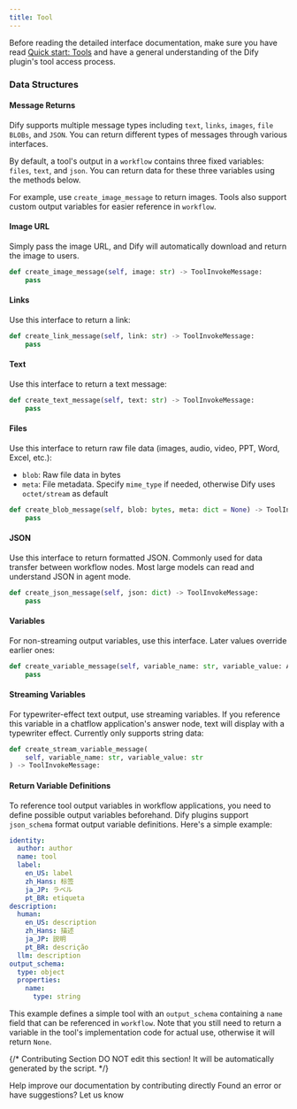 ```yaml
---
title: Tool
---
```



Before reading the detailed interface documentation, make sure you have read [Quick start: Tools](../quick-start/develop-plugins/tool-plugin) and have a general understanding of the Dify plugin's tool access process.

### **Data Structures**

#### **Message Returns**

Dify supports multiple message types including `text`, `links`, `images`, `file BLOBs`, and `JSON`. You can return different types of messages through various interfaces.

By default, a tool's output in a `workflow` contains three fixed variables: `files`, `text`, and `json`. You can return data for these three variables using the methods below.

For example, use `create_image_message` to return images. Tools also support custom output variables for easier reference in `workflow`.

#### **Image URL**

Simply pass the image URL, and Dify will automatically download and return the image to users.

```python
def create_image_message(self, image: str) -> ToolInvokeMessage:
    pass
```

#### **Links**

Use this interface to return a link:

```python
def create_link_message(self, link: str) -> ToolInvokeMessage:
    pass
```

#### **Text**

Use this interface to return a text message:

```python
def create_text_message(self, text: str) -> ToolInvokeMessage:
    pass
```

#### **Files**

Use this interface to return raw file data (images, audio, video, PPT, Word, Excel, etc.):

* `blob`: Raw file data in bytes
* `meta`: File metadata. Specify `mime_type` if needed, otherwise Dify uses `octet/stream` as default

```python
def create_blob_message(self, blob: bytes, meta: dict = None) -> ToolInvokeMessage:
    pass
```

#### **JSON**

Use this interface to return formatted JSON. Commonly used for data transfer between workflow nodes. Most large models can read and understand JSON in agent mode.

```python
def create_json_message(self, json: dict) -> ToolInvokeMessage:
    pass
```

#### **Variables**

For non-streaming output variables, use this interface. Later values override earlier ones:

```python
def create_variable_message(self, variable_name: str, variable_value: Any) -> ToolInvokeMessage:
    pass
```

#### **Streaming Variables**

For typewriter-effect text output, use streaming variables. If you reference this variable in a chatflow application's answer node, text will display with a typewriter effect. Currently only supports string data:

```python
def create_stream_variable_message(
    self, variable_name: str, variable_value: str
) -> ToolInvokeMessage:
```

#### **Return Variable Definitions**

To reference tool output variables in workflow applications, you need to define possible output variables beforehand. Dify plugins support `json_schema` format output variable definitions. Here's a simple example:

```yaml
identity:
  author: author
  name: tool
  label:
    en_US: label
    zh_Hans: 标签
    ja_JP: ラベル
    pt_BR: etiqueta
description:
  human:
    en_US: description
    zh_Hans: 描述
    ja_JP: 説明
    pt_BR: descrição
  llm: description
output_schema:
  type: object
  properties:
    name:
      type: string
```

This example defines a simple tool with an `output_schema` containing a `name` field that can be referenced in `workflow`. Note that you still need to return a variable in the tool's implementation code for actual use, otherwise it will return `None`.

{/*
Contributing Section
DO NOT edit this section!
It will be automatically generated by the script.
*/}

<CardGroup cols="2">
    <Card
        title="Edit this page"
        icon="pen-to-square"
        href="https://github.com/langgenius/dify-docs-mintlify/edit/main/en/plugins/schema-definition/tool.mdx"
    >
        Help improve our documentation by contributing directly
    </Card>
    <Card
        title="Report an issue"
        icon="github"
        href="https://github.com/langgenius/dify-docs-mintlify/issues/new?title=Documentation%20Issue%3A%20&body=%23%23%20Issue%20Description%0A%3C%21--%20Please%20briefly%20describe%20the%20issue%20you%20found%20--%3E%0A%0A%23%23%20Page%20Link%0Ahttps%3A%2F%2Fgithub.com%2Flanggenius%2Fdify-docs-mintlify%2Fblob%2Fmain%2Fen/plugins/schema-definition%2Ftool.mdx%0A%0A%23%23%20Suggested%20Changes%0A%3C%21--%20If%20you%20have%20specific%20suggestions%20for%20changes%2C%20please%20describe%20them%20here%20--%3E%0A%0A%3C%21--%20Thank%20you%20for%20helping%20improve%20our%20documentation%21%20--%3E"
    >
        Found an error or have suggestions? Let us know
    </Card>
</CardGroup>
